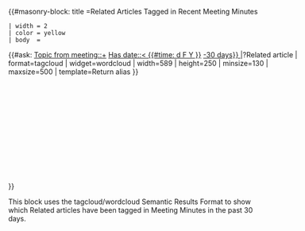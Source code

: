 <includeonly>{{#masonry-block: title =Related Articles Tagged in Recent Meeting Minutes
 | width = 2
 | color = yellow
 | body  = <div style="width:590px;height:250px;position:relative;">{{#ask: [[Topic from meeting::+]] [[Has date::< {{#time: d F Y }} ]] [[Has date::> {{#time: d F Y | -30 days}} ]]
|?Related article
| format=tagcloud
| widget=wordcloud
| width=589
| height=250
| minsize=130
| maxsize=500
| template=Return alias
}}
</div>
}}</includeonly><noinclude>

This block uses the tagcloud/wordcloud Semantic Results Format to show which Related articles have been tagged in Meeting Minutes in the past 30 days.
</noinclude>